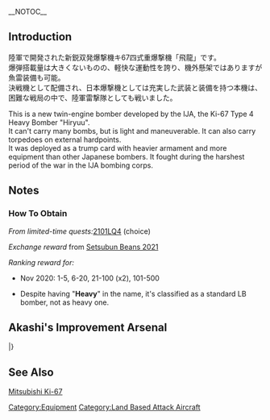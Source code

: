 __NOTOC__
{{EquipmentInfo}}

==Introduction==
陸軍で開発された新鋭双発爆撃機キ67四式重爆撃機「飛龍」です。<br>爆弾搭載量は大きくないものの、軽快な運動性を誇り、機外懸架ではありますが魚雷装備も可能。<br>決戦機として配備され、日本爆撃機としては充実した武装と装備を持つ本機は、<br>困難な戦局の中で、陸軍雷撃隊としても戦いました。

This is a new twin-engine bomber developed by the IJA, the Ki-67 Type 4 Heavy Bomber "Hiryuu". <br>
It can't carry many bombs, but is light and maneuverable. It can also carry torpedoes on external hardpoints.<br>
It was deployed as a trump card with heavier armament and more equipment than other Japanese bombers. It fought during the harshest period of the war in the IJA bombing corps.

==Notes==
<div class="mw-collapsible"><h3>How To Obtain</h3>
<div class="mw-collapsible-content">
''From limited-time quests: ''[[Quests/Seasonal#2101LQ4|2101LQ4]] (choice)

''Exchange reward'' from [[Setsubun Mini-Event|Setsubun Beans 2021]]

''Ranking reward for:''
* Nov 2020: 1-5, 6-20, 21-100 (x2), 101-500

</div></div>


* Despite having "'''Heavy'''" in the name, it's classified as a standard LB bomber, not as heavy one.

==Akashi's Improvement Arsenal==
{{AkashiWorkshop}}
{{AkashiWorkshopLine
|Name=Type 4 Heavy Bomber Hiryuu
|ItemType=Land Based Attack Aircraft
|Fuel=400
|Ammo=440
|Steel=20
|Baux=540
|Mats0-5=10/12
|Mats6-9=14/18
|Mats10=28/35
|Screws0-5=5/6
|Screws6-9=6/8
|Screws10=8/12
|EquipConsume0-5=1x{{BluePlane|Tenzan}}
|EquipConsume6-9=1x{{Land Based Attack Aircraft|Type 1 Land Attacker}}
|EquipConsume10=1x{{Land Based Attack Aircraft|Type 1 Land Attacker Model 22A}}<br>3x{{AvMat}}<br>3x{{SCM}}
| Sun = ✓
<!--- | Mon = ? --->
<!--- | Tue = ? --->
<!--- | Wed = ? --->
| Thu = ✓
| Fri = ✓
| Sat = ✓
|2ndShip=[[Shinshuu Maru]]
|Notes=Uses 1x [[Tenzan]] for ★+1...★+6 upgrades.<br>Uses 1x [[Type 1 Land Attacker]] past ★+6 upgrades.<br>Requires [[Type 1 Land Attacker Model 22A]] for final upgrade.<br>Upgrades to [[Type 4 Heavy Bomber Hiryuu (Skilled)]].
}}
|}

==See Also==
[[wikipedia:Mitsubishi_Ki-67|Mitsubishi Ki-67]]
{{Equipmentlist}}
[[Category:Equipment]]
[[Category:Land Based Attack Aircraft]]
